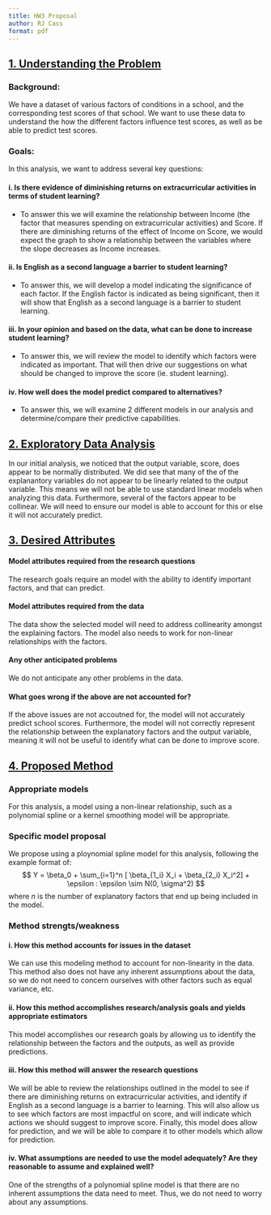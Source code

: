 ```yaml
---
title: HW3 Proposal
author: RJ Cass
format: pdf
---
```


## [1. Understanding the Problem]{.underline}
### Background: 
We have a dataset of various factors of conditions in a school, and the corresponding test scores of that school. We want to use these data to understand the how the different factors influence test scores, as well as be able to predict test scores.

### Goals:
In this analysis, we want to address several key questions:

#### i. Is there evidence of diminishing returns on extracurricular activities in terms of student learning?
- To answer this we will examine the relationship between Income (the factor that measures spending on extracurricular activities) and Score. If there are diminishing returns of the effect of Income on Score, we would expect the graph to show a relationship between the variables where the slope decreases as Income increases. 

#### ii. Is English as a second language a barrier to student learning?
- To answer this, we will develop a model indicating the significance of each factor. If the English factor is indicated as being significant, then it will show that English as a second language is a barrier to student learning. 

#### iii. In your opinion and based on the data, what can be done to increase student learning?
- To answer this, we will review the model to identify which factors were indicated as important. That will then drive our suggestions on what should be changed to improve the score (ie. student learning). 

#### iv. How well does the model predict compared to alternatives?
- To answer this, we will examine 2 different models in our analysis and determine/compare their predictive capabilities. 


## [2. Exploratory Data Analysis]{.underline}
In our initial analysis, we noticed that the output variable, score, does appear to be normally distributed. We did see that many of the of the explanantory variables do not appear to be linearly related to the output variable. This means we will not be able to use standard linear models when analyzing this data. Furthermore, several of the factors appear to be collinear. We will need to ensure our model is able to account for this or else it will not accurately predict.

## [3. Desired Attributes]{.underline}
#### Model attributes required from the research questions
The research goals require an model with the ability to identify important factors, and that can predict. 

#### Model attributes required from the data 
The data show the selected model will need to address collinearity amongst the explaining factors. The model also needs to work for non-linear relationships with the factors.

#### Any other anticipated problems
We do not anticipate any other problems in the data. 

#### What goes wrong if the above are not accounted for?
If the above issues are not accoutned for, the model will not accurately predict school scores. Furthermore, the model will not correctly represent the relationship between the explanatory factors and the output variable, meaning it will not be useful to identify what can be done to improve score. 


## [4. Proposed Method]{.underline}
### Appropriate models
For this analysis, a model using a non-linear relationship, such as a polynomial spline or a kernel smoothing model will be appropriate. 

### Specific model proposal
We propose using a ploynomial spline model for this analysis, following the example format of:
$$
Y = \beta_0 + \sum_{i=1}^n [ \beta_{1_i} X_i + \beta_{2_i} X_i^2] + \epsilon : \epsilon \sim N(0, \sigma^2)
$$
where $n$ is the number of explanatory factors that end up being included in the model.

### Method strengts/weakness

#### i. How this method accounts for issues in the dataset
We can use this modeling method to account for non-linearity in the data. This method also does not have any inherent assumptions about the data, so we do not need to concern ourselves with other factors such as equal variance, etc.

#### ii. How this method accomplishes research/analysis goals and yields appropriate estimators
This model accomplishes our research goals by allowing us to identify the relationship between the factors and the outputs, as well as provide predictions. 

#### iii. How this method will answer the research questions
 We will be able to review the relationships outlined in the model to see if there are diminishing returns on extracurricular activities, and identify if English as a second language is a barrier to learning. This will also allow us to see which factors are most impactful on score, and will indicate which actions we should suggest to improve score. Finally, this model does allow for prediction, and we will be able to compare it to other models which allow for prediction. 

#### iv. What assumptions are needed to use the model adequately? Are they reasonable to assume and explained well?
One of the strengths of a polynomial spline model is that there are no inherent assumptions the data need to meet. Thus, we do not need to worry about any assumptions. 